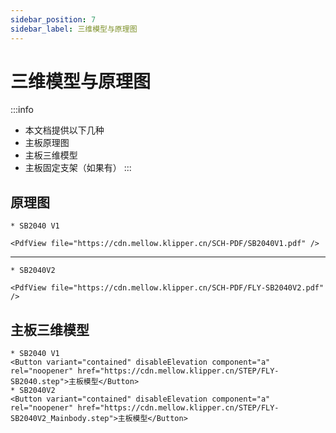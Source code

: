 ```yaml
---
sidebar_position: 7
sidebar_label: 三维模型与原理图
---
```




# 三维模型与原理图

:::info
* 本文档提供以下几种
* 主板原理图
* 主板三维模型
* 主板固定支架（如果有）
:::

## 原理图
    * SB2040 V1

    <PdfView file="https://cdn.mellow.klipper.cn/SCH-PDF/SB2040V1.pdf" />

----

    * SB2040V2

    <PdfView file="https://cdn.mellow.klipper.cn/SCH-PDF/FLY-SB2040V2.pdf" />


## 主板三维模型
    * SB2040 V1
    <Button variant="contained" disableElevation component="a" rel="noopener" href="https://cdn.mellow.klipper.cn/STEP/FLY-SB2040.step">主板模型</Button>
    * SB2040V2
    <Button variant="contained" disableElevation component="a" rel="noopener" href="https://cdn.mellow.klipper.cn/STEP/FLY-SB2040V2_Mainbody.step">主板模型</Button>

